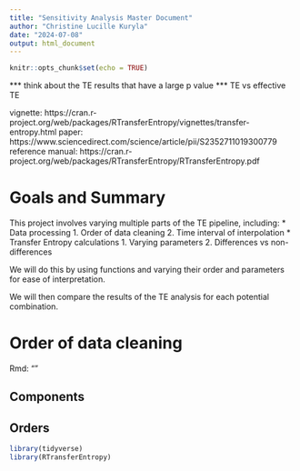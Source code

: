 ```yaml
---
title: "Sensitivity Analysis Master Document"
author: "Christine Lucille Kuryla"
date: "2024-07-08"
output: html_document
---
```


```r
knitr::opts_chunk$set(echo = TRUE)
```

*** think about the TE results that have a large p value
*** TE vs effective TE


vignette: https://cran.r-project.org/web/packages/RTransferEntropy/vignettes/transfer-entropy.html 
paper: https://www.sciencedirect.com/science/article/pii/S2352711019300779 
reference manual: https://cran.r-project.org/web/packages/RTransferEntropy/RTransferEntropy.pdf 

# Goals and Summary

This project involves varying multiple parts of the TE pipeline, including:
* Data processing
  1. Order of data cleaning
  2. Time interval of interpolation
* Transfer Entropy calculations
  1. Varying parameters
  2. Differences vs non-differences

We will do this by using functions and varying their order and parameters for ease of interpretation.

We will then compare the results of the TE analysis for each potential combination.

# Order of data cleaning

Rmd: ""

## Components



## Orders






```r

library(tidyverse)
library(RTransferEntropy)

```

```r

```

